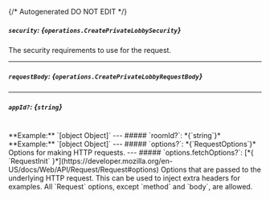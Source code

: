 {/* Autogenerated DO NOT EDIT  */}

##### `security`: *{`operations.CreatePrivateLobbySecurity`}*
The security requirements to use for the request.

<Collapsible openLabel={Labels.showProperties} closeLabel={Labels.hideProperties}>
  <CreatePrivateLobbySecurity />
</Collapsible>

---
##### `requestBody`: *{`operations.CreatePrivateLobbyRequestBody`}*

<Collapsible openLabel={Labels.showProperties} closeLabel={Labels.hideProperties}>
  <CreatePrivateLobbyRequestBody />
</Collapsible>

---
##### `appId?`: *{`string`}*
<br/>
**Example:** `[object Object]`
---
##### `roomId?`: *{`string`}*
<br/>
**Example:** `[object Object]`
---
##### `options?`: *{`RequestOptions`}*
Options for making HTTP requests.
---
##### `options.fetchOptions?`: [*{ `RequestInit` }*](https://developer.mozilla.org/en-US/docs/Web/API/Request/Request#options)
Options that are passed to the underlying HTTP request. This can be used to inject extra headers for examples. All `Request` options, except `method` and `body`, are allowed.

